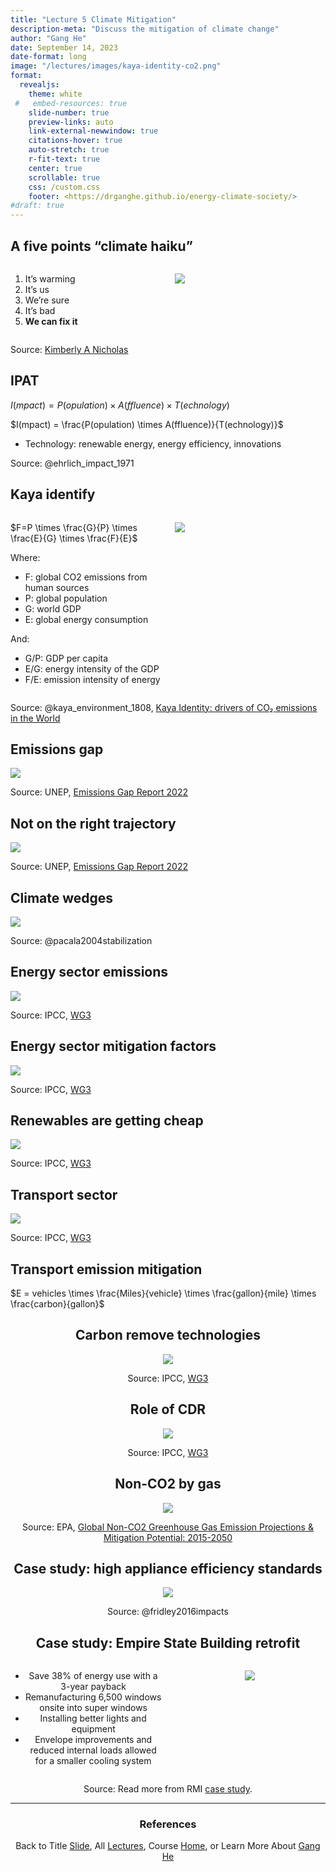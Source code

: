 ```yaml
---
title: "Lecture 5 Climate Mitigation"
description-meta: "Discuss the mitigation of climate change"
author: "Gang He"
date: September 14, 2023
date-format: long
image: "/lectures/images/kaya-identity-co2.png"
format:
  revealjs:
    theme: white
 #   embed-resources: true
    slide-number: true
    preview-links: auto
    link-external-newwindow: true
    citations-hover: true
    auto-stretch: true
    r-fit-text: true
    center: true
    scrollable: true
    css: /custom.css
    footer: <https://drganghe.github.io/energy-climate-society/>
#draft: true    
---
```


## A five points "climate haiku"

::: columns
::: {.column width="50%"}
1.  It's warming
2.  It's us
3.  We're sure
4.  It's bad
5.  **We can fix it**
:::

::: {.column width="50%"}
![](/lectures/images/climate-curriculum.png){fig-align="center"}
:::
:::

::: footer
Source: [Kimberly A Nicholas](https://www.kimnicholas.com/climate-change-curriculum.html)
:::


## IPAT

$I(mpact) = P(opulation) \times A(ffluence) \times T(echnology)$

$I(mpact) = \frac{P(opulation) \times A(ffluence)}{T(echnology)}$

- Technology: renewable energy, energy efficiency, innovations

::: footer
Source: @ehrlich_impact_1971
:::


## Kaya identify{.smaller}

::: columns
::: {.column width="50%"}
$F=P \times \frac{G}{P} \times \frac{E}{G} \times \frac{F}{E}$

<p style="font-size:10pt">
Where:

- F: global CO2 emissions from human sources
- P: global population
- G: world GDP
- E: global energy consumption

And:

- G/P: GDP per capita
- E/G: energy intensity of the GDP
- F/E: emission intensity of energy
</p>

:::

::: {.column width="50%"}

![](/lectures/images/kaya-identity-co2.png){fig-align="center"}
:::

:::

::: footer
Source: @kaya_environment_1808, [Kaya Identity: drivers of CO₂ emissions in the World](https://ourworldindata.org/grapher/kaya-identity-co2)
:::


## Emissions gap

![](/lectures/images/emission-gap-2022.png){fig-align="center"}

::: footer
Source: UNEP, [Emissions Gap Report 2022](https://wedocs.unep.org/bitstream/handle/20.500.11822/40932/EGR2022_ESEN.pdf)
:::


## Not on the right trajectory

![](/lectures/images/emission-trojectories-ndc.png){fig-align="center"}

::: footer
Source: UNEP, [Emissions Gap Report 2022](https://wedocs.unep.org/bitstream/handle/20.500.11822/40932/EGR2022_ESEN.pdf)
:::


## Climate wedges

![](/lectures/images/pacala-socolow-wedges.png){fig-align="center"}

::: footer
Source: @pacala2004stabilization
:::


## Energy sector emissions

![](/lectures/images/energy-emissions.png){fig-align="center"}

::: footer
Source: IPCC, [WG3](https://www.ipcc.ch/report/ar6/wg3/downloads/report/IPCC_AR6_WGIII_Chapter06.pdf)
:::


## Energy sector mitigation factors

![](/lectures/images/energy-mitigation-factors.png){fig-align="center"}

::: footer
Source: IPCC, [WG3](https://www.ipcc.ch/report/ar6/wg3/downloads/report/IPCC_AR6_WGIII_Chapter06.pdf)
:::


## Renewables are getting cheap

![](/lectures/images/ipcc-re-costs.png){fig-align="center"}

::: footer
Source: IPCC, [WG3](https://www.ipcc.ch/report/ar6/wg3/downloads/report/IPCC_AR6_WGIII_Chapter06.pdf)
:::


## Transport sector

![](/lectures/images/energy-pathway-low-carbon-transport.png){fig-align="center"}

::: footer
Source: IPCC, [WG3](https://www.ipcc.ch/report/ar6/wg3/downloads/report/IPCC_AR6_WGIII_Chapter10.pdf)
:::


## Transport emission mitigation

</center>

$E = vehicles \times \frac{Miles}{vehicle} \times \frac{gallon}{mile} \times \frac{carbon}{gallon}$

<center>


## Carbon remove technologies

![](/lectures/images/carbon-removal-technologies.png){fig-align="center"}

::: footer
Source: IPCC, [WG3](https://www.ipcc.ch/report/ar6/wg3/downloads/report/IPCC_AR6_WGIII_Chapter12.pdf)
:::


## Role of CDR

![](/lectures/images/role-of-cdr.png){fig-align="center"}

::: footer
Source: IPCC, [WG3](https://www.ipcc.ch/report/ar6/wg3/downloads/report/IPCC_AR6_WGIII_Chapter12.pdf)
:::



## Non-CO2 by gas

![](/lectures/images/non-cos2-sources.png){fig-align="center"}

::: footer
Source: EPA, [Global Non-CO2 Greenhouse Gas Emission Projections & Mitigation Potential: 2015-2050](https://www.epa.gov/sites/default/files/2019-09/documents/epa_non-co2_greenhouse_gases_rpt-epa430r19010.pdf)
:::


## Case study: high appliance efficiency standards

![](/lectures/images/2/AnnualElectricitySavingsfrom2010-2013MEPS.png){fig-align="center"}

::: footer
Source: @fridley2016impacts 
:::


## Case study: Empire State Building retrofit{.smaller}

::: columns
::: {.column width="50%"}
- Save 38% of energy use with a 3-year payback
- Remanufacturing 6,500 windows onsite into super windows
- Installing better lights and equipment
- Envelope improvements and reduced internal loads allowed for a smaller cooling system
:::

::: {.column width="50%"}
![](/lectures/images/ESB_CaseStudy_2009.jpg){fig-align="center"}
:::

:::

::: footer
Source: Read more from RMI [case study](https://rmi.org/wp-content/uploads/2017/04/Buildings_Retrofit_EmpireStateBuilding_CaseStudy_2009.pdf). 
:::

------------------------------------------------------------------------

### References

::: {#refs}
:::

::: footer
Back to Title [Slide](https://drganghe.github.io/energy-climate-society/lectures/lecture5.html#title-slide), All [Lectures](https://drganghe.github.io/energy-climate-society/lectures.html), Course [Home](https://drganghe.github.io/energy-climate-society/), or Learn More About [Gang He](https://drganghe.github.io)
:::
